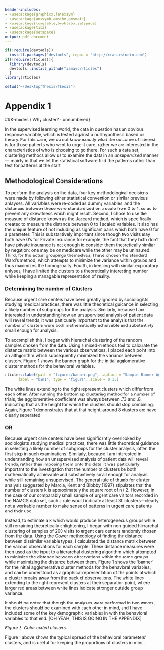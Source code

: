 ```yaml
---
header-includes:
- \usepackage{graphicx,latexsym}
- \usepackage{amssymb,amsthm,amsmath}
- \usepackage{longtable,booktabs,setspace}
- \usepackage{tikz}
- \usepackage{setspace}
output: pdf_document
---
```

```r
if(!require(devtools))
  install.packages("devtools", repos = "http://cran.rstudio.com")
if(!require(rticles)){
  library(devtools)
  devtools::install_github("ismayc/rticles")
  }
library(rticles)

setwd("~/Desktop/Thesis/Thesis")

```


# Appendix 1 {.unnumbered}
\onehalfspacing

##K-modes / Why cluster? {.unnumbered}

In the supervised learning world, the data in question has an obvious response variable, which is tested against a null hypothesis based on theory. For this case, we do not know exactly what the outcome of interest is for those patients who went to urgent care, rather we are interested in the characteristics of who is choosing to go there. For such a data set, clustering methods allow us to examine the data in an *unsupervised* manner --- mainly in that we let the statistical software find the patterns rather than test for patterns at the start. 

## Methodological Considerations {.unnumbered}

To perform the analysis on the data, four key methodological decisions were made by following either statistical convention or similar previous anlayses. All variables were re-coded as dummy variables, and the distances between these were standardized on a scale from 0 to 1, so as to prevent any skewdness which might result. Second, I chose to use the measure of distance known as the Jaccard method, which is specifically created to measure the distance between 0 to 1 scaled variables. It also has the unique feature of not including as significant pairs which both have 0 for a parameter. This is substantively important since though two visits may both have 0's for Private Insurance for example, the fact that they both don't have private insurance is not enough to consider them theoretically simliar by negation: one may be on medicare while the other may be uninsured. Third, for the actual groupings themselves, I have chosen the standard Ward's method, which attempts to minimize the variance within groups and thus maximizes the homogenaity. Fourth, in keeping with similar exploratory anlyses, I have limited the clusters to a theoretically interesting number while keeping a managable representation of reality. 

### Determining the number of Clusters {.unnumbered}

Because urgent care centers have been greatly ignored by sociologists studying medical practices, there was little theoretical guidance in selecting a likely number of subgroups for the analysis. Similarly, because I am interested in understanding how an unsupervised analysis of patient data will reveal trends, it was particuarly important to the analysis that the number of clusters were both methematically acheivable and substantivly small enough for analysis. 

To accomplish this, I began with hierarchal clustering of the random samples chosen from the data. Using a mixed-methods tool to calculate the distance matrix between the various observations, I placed each point into an althgorithm which subsequently minimized the variance between clusters. Figure 1 shows the banner graph for the initial agglomerative cluster methods for the behavioral variables. 




```r

rticles::label(path = "figures/banner.png", caption = "Sample Banner Agglomerative Clustering Results", 
      label = "ban1", type = "figure", scale = 0.35)
```

The white lines extending to the right represent clusters which differ from each other. After running the bottom up clustering method for a number of trials, the agglomerative coefficient was always between .73 and .8, indicating that as the height for which the clusters should stop combining. Again, Figure 1 demonstrates that at that height, around 8 clusters are have clearly seperated. 


### OR {.unnumbered}

Because urgent care centers have been significantly overlooked by sociologists studying medical practices, there was little theoretical guidance in selecting a likely number of subgroups for the cluster analysis, often the first step in such examinations. Similarly, because I am interested in understanding how an unsupervised analysis of patient data will reveal trends, rather than imposing them onto the data, it was particularly important to the investigation that the number of clusters be both mathematically achievable and substantively small enough for analysis while still remaining unsupervised. The general rule of thumb for cluster analysis suggested by Mardia, Kent and Bibbby (1997) stipulates that the number of clusters k is approximately the square root of n / 2. However, in the case of our comparably small sample of urgent care visitors recorded in the NAMCS data set, such a rule would indicate at least 30 clusters—clearly not a workable number to make sense of patterns in urgent care patients and their use.

Instead, to estimate a k which would produce heterogeneous groups while still remaining theoretically enlightening, I began with non-guided hierarchal clustering of samples of 200 visits to urgent care centers randomly chosen from the data. Using the Gower methodology of finding the distance between dissimilar variable types, I calculated the distance matrix between the various observations for each sample. These distance measures were then used as the input to a hierarchal clustering algorithm which attempted to minimize the distance between observations within the same groups while maximizing the distance between them.  Figure 1 shows the ‘banner’ for the initial agglomerative cluster methods for the behavioral variables, and can be understood as a graphical representation of the points at which a cluster breaks away from the pack of observations. The white lines extending to the right represent clusters at their separation point, where larger red areas between white lines indicate stronger outside group variance.


It should be noted that though the analyses were performed in two waves, the clusters should be examined with each other in mind, and I have included some of the key demographic variables in with the behavioral variables to that end. [OH YEAH, THIS IS GOING IN THE APPENDIX]

*Figure 2. Color coded clusters.*

Figure 1 above shows the typical spread of the behavioral parameters’ clusters, and is useful for keeping the proportions of clusters in mind. 

